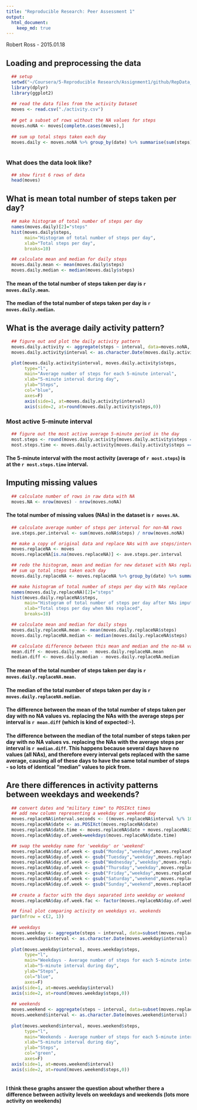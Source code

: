 ```yaml
---
title: "Reproducible Research: Peer Assessment 1"
output: 
  html_document:
    keep_md: true
---
```

Robert Ross - 2015.01.18


## Loading and preprocessing the data

```r
  ## setup
  setwd("~/Coursera/5-Reproducible Research/Assignment1/github/RepData_PeerAssessment1")
  library(dplyr)
  library(ggplot2)
  
  ## read the data files from the activity Dataset
  moves <- read.csv("./activity.csv")
  
  ## get a subset of rows without the NA values for steps
  moves.noNA <- moves[complete.cases(moves),]
  
  ## sum up total steps taken each day
  moves.daily <- moves.noNA %>% group_by(date) %>% summarise(sum(steps))
  
```

### What does the data look like?

```r
  ## show first 6 rows of data
  head(moves)  
```

## What is mean total number of steps taken per day?

```r
  ## make histogram of total number of steps per day
  names(moves.daily)[2]="steps"
  hist(moves.daily$steps, 
       main="Histogram of total number of steps per day", 
       xlab="Total steps per day",
       breaks=10)

  ## calculate mean and median for daily steps
  moves.daily.mean <- mean(moves.daily$steps)
  moves.daily.median <- median(moves.daily$steps)
```

#### The mean of the total number of steps taken per day is `r moves.daily.mean`.


#### The median of the total number of steps taken per day is `r moves.daily.median`.








## What is the average daily activity pattern?

```r
  ## figure out and plot the daily activity pattern
  moves.daily.activity <- aggregate(steps ~ interval, data=moves.noNA, mean)
  moves.daily.activity$interval <- as.character.Date(moves.daily.activity$interval)

  plot(moves.daily.activity$interval, moves.daily.activity$steps, 
       type="l", 
       main="Average number of steps for each 5-minute interval",
       xlab="5-minute interval during day", 
       ylab="Steps", 
       col="blue", 
       axes=F)
       axis(side=1, at=moves.daily.activity$interval)
       axis(side=2, at=round(moves.daily.activity$steps,0))
```

### Most active 5-minute interval


```r
  ## figure out the most active average 5-minute period in the day
  most.steps <- round(moves.daily.activity[moves.daily.activity$steps == max(moves.daily.activity$steps), 2],0)
  most.steps.time <- moves.daily.activity[moves.daily.activity$steps == max(moves.daily.activity$steps), 1]
```

#### The 5-minute interval with the most activity (average of `r most.steps`)     is at the `r most.steps.time` interval.




## Imputing missing values

```r
  ## calculate number of rows in raw data with NA
  moves.NA <- nrow(moves) - nrow(moves.noNA)
```

#### The total number of missing values (NAs) in the dataset is `r moves.NA`.


```r
  ## calculate average number of steps per interval for non-NA rows
  ave.steps.per.interval <- sum(moves.noNA$steps) / nrow(moves.noNA)

  ## make a copy of original data and replace NAs with ave steps/interval
  moves.replaceNA <- moves
  moves.replaceNA[is.na(moves.replaceNA)] <- ave.steps.per.interval

  ## redo the histogram, mean and median for new dataset with NAs replaced
  ## sum up total steps taken each day
  moves.daily.replaceNA <- moves.replaceNA %>% group_by(date) %>% summarise(sum(steps))

  ## make histogram of total number of steps per day with NAs replace
  names(moves.daily.replaceNA)[2]="steps"
  hist(moves.daily.replaceNA$steps, 
       main="Histogram of total number of steps per day after NAs imputed", 
       xlab="Total steps per day when NAs replaced",
       breaks=10)

  ## calculate mean and median for daily steps
  moves.daily.replaceNA.mean <- mean(moves.daily.replaceNA$steps)
  moves.daily.replaceNA.median <- median(moves.daily.replaceNA$steps)

  ## calculate difference between this mean and median and the no-NA values
  mean.diff <- moves.daily.mean - moves.daily.replaceNA.mean
  median.diff <- moves.daily.median - moves.daily.replaceNA.median
```

#### The mean of the total number of steps taken per day is `r moves.daily.replaceNA.mean`.


#### The median of the total number of steps taken per day is `r moves.daily.replaceNA.median`.


#### The difference between the mean of the total number of steps taken per day with no NA values vs. replacing the NAs with the average steps per interval is `r mean.diff` (which is kind of expected:-).


#### The difference between the median of the total number of steps taken per day with no NA values vs. replacing the NAs with the average steps per interval is `r median.diff`. This happens because several days have no values (all NAs), and therefore every interval gets replaced with the same average, causing all of these days to have the same total number of steps - so lots of identical "median" values to pick from.




## Are there differences in activity patterns between weekdays and weekends?

```r
  ## convert dates and "military time" to POSIXct times
  ## add new column representing a weekday or weekend day
  moves.replaceNA$interval.seconds <- ((moves.replaceNA$interval %/% 100) * 3600) + ((moves.replaceNA$interval %% 100) * 60)
  moves.replaceNA$date <- as.POSIXct(moves.replaceNA$date)
  moves.replaceNA$date.time <- moves.replaceNA$date + moves.replaceNA$interval.seconds
  moves.replaceNA$day.of.week=weekdays(moves.replaceNA$date.time)

  ## swap the weekday name for 'weekday' or 'weekend'
  moves.replaceNA$day.of.week <- gsub("Monday","weekday",moves.replaceNA$day.of.week)
  moves.replaceNA$day.of.week <- gsub("Tuesday","weekday",moves.replaceNA$day.of.week)
  moves.replaceNA$day.of.week <- gsub("Wednesday","weekday",moves.replaceNA$day.of.week)
  moves.replaceNA$day.of.week <- gsub("Thursday","weekday",moves.replaceNA$day.of.week)
  moves.replaceNA$day.of.week <- gsub("Friday","weekday",moves.replaceNA$day.of.week)
  moves.replaceNA$day.of.week <- gsub("Saturday","weekend",moves.replaceNA$day.of.week)
  moves.replaceNA$day.of.week <- gsub("Sunday","weekend",moves.replaceNA$day.of.week)
  
  ## create a factor with the days separated into weekday or weekend
  moves.replaceNA$day.of.week.fac <- factor(moves.replaceNA$day.of.week, labels=c("weekday","weekend"))

  ## final plot comparing activity on weekdays vs. weekends
  par(mfrow = c(2, 1))
  
  ## weekdays
  moves.weekday <- aggregate(steps ~ interval, data=subset(moves.replaceNA,day.of.week.fac=="weekday"), mean)
  moves.weekday$interval <- as.character.Date(moves.weekday$interval)
  
  plot(moves.weekday$interval, moves.weekday$steps, 
       type="l", 
       main="Weekdays - Average number of steps for each 5-minute interval",
       xlab="5-minute interval during day", 
       ylab="Steps", 
       col="blue", 
       axes=F)
  axis(side=1, at=moves.weekday$interval)
  axis(side=2, at=round(moves.weekday$steps,0))
  
  ## weekends
  moves.weekend <- aggregate(steps ~ interval, data=subset(moves.replaceNA,day.of.week.fac=="weekend"), mean)
  moves.weekend$interval <- as.character.Date(moves.weekend$interval)
  
  plot(moves.weekend$interval, moves.weekend$steps, 
       type="l", 
       main="Weekends - Average number of steps for each 5-minute interval",
       xlab="5-minute interval during day", 
       ylab="Steps", 
       col="green", 
       axes=F)
  axis(side=1, at=moves.weekend$interval)
  axis(side=2, at=round(moves.weekend$steps,0))
  
```

#### I think these graphs answer the question about whether there a difference between activity levels on weekdays and weekends (lots more activity on weekends)
